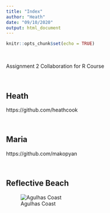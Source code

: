 ```yaml
---
title: "Index"
author: "Heath"
date: "09/10/2020"
output: html_document
---
```


```r
knitr::opts_chunk$set(echo = TRUE)
```
<br>

Assignment 2 Collaboration for R Course

<br>

## Heath

https://github.com/heathcook

<br>

## Maria

https://github.com/makopyan

<br>

## Reflective Beach

![Agulhas Coast](IMG_0227.JPG)